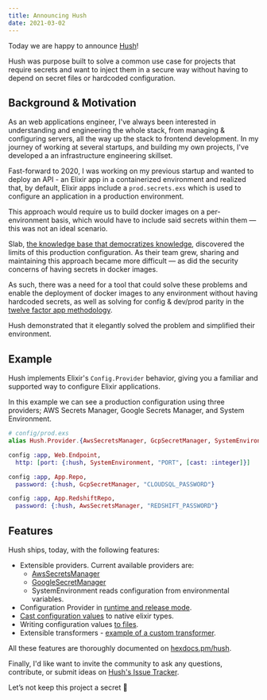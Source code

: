 ```yaml
---
title: Announcing Hush
date: 2021-03-02
---
```


Today we are happy to announce [Hush](https://github.com/gordalina/hush)!

Hush was purpose built to solve a common use case for projects that require secrets and want to inject them in a secure way without having to depend on secret files or hardcoded configuration.


## Background & Motivation

As an web applications engineer, I've always been interested in understanding and engineering the whole stack, from managing & configuring servers, all the way up the stack to frontend development. In my journey of working at several startups, and building my own projects, I've developed a an infrastructure engineering skillset.

Fast-forward to 2020, I was working on my previous startup and wanted to deploy an API - an Elixir app in a containerized environment and realized that, by default, Elixir apps include a `prod.secrets.exs` which is used to configure an application in a production environment.

This approach would require us to build docker images on a per-environment basis, which would have to include said secrets within them — this was not an ideal scenario.

Slab, [the knowledge base that democratizes knowledge](https://slab.com), discovered the limits of this production configuration. As their team grew, sharing and maintaining this approach became more difficult — as did the security concerns of having secrets in docker images.

As such, there was a need for a tool that could solve these problems and enable the deployment of docker images to any environment without having hardcoded secrets, as well as solving for config & dev/prod parity in the [twelve factor app methodology](https://12factor.net/).

Hush demonstrated that it elegantly solved the problem and simplified their environment.

## Example

Hush implements Elixir's `Config.Provider` behavior, giving you a familiar and supported way to configure Elixir applications.

In this example we can see a production configuration using three providers; AWS Secrets Manager, Google Secrets Manager, and System Environment.

```elixir
# config/prod.exs
alias Hush.Provider.{AwsSecretsManager, GcpSecretManager, SystemEnvironment}

config :app, Web.Endpoint,
  http: [port: {:hush, SystemEnvironment, "PORT", [cast: :integer]}]

config :app, App.Repo,
  password: {:hush, GcpSecretManager, "CLOUDSQL_PASSWORD"}

config :app, App.RedshiftRepo,
  password: {:hush, AwsSecretsManager, "REDSHIFT_PASSWORD"}
```

## Features

Hush ships, today, with the following features:

- Extensible providers. Current available providers are:
  - [AwsSecretsManager](https://github.com/gordalina/hush_aws_secrets_manager)
  - [GoogleSecretManager](https://github.com/gordalina/hush_gcp_secret_manager)
  - SystemEnvironment reads configuration from environmental variables.
- Configuration Provider in [runtime and release mode](https://github.com/gordalina/hush#usage).
- [Cast configuration values](https://github.com/gordalina/hush#casting) to native elixir types.
- Writing configuration values [to files](https://github.com/gordalina/hush#transfomers).
- Extensible transformers - [example of a custom transformer](https://github.com/gordalina/hush#writing-your-own-transfomer).

All these features are thoroughly documented on [hexdocs.pm/hush](https://hexdocs.pm/hush).

Finally, I'd like want to invite the community to ask any questions, contribute, or submit ideas on [Hush's Issue Tracker](https://github.com/gordalina/hush/issues).

Let’s not keep this project a secret 🤫
